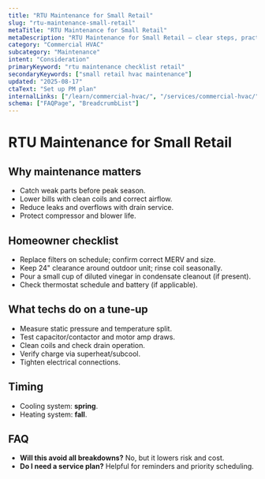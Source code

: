 ```yaml
---
title: "RTU Maintenance for Small Retail"
slug: "rtu-maintenance-small-retail"
metaTitle: "RTU Maintenance for Small Retail"
metaDescription: "RTU Maintenance for Small Retail — clear steps, practical detail, and when to call a pro in North Texas."
category: "Commercial HVAC"
subcategory: "Maintenance"
intent: "Consideration"
primaryKeyword: "rtu maintenance checklist retail"
secondaryKeywords: ["small retail hvac maintenance"]
updated: "2025-08-17"
ctaText: "Set up PM plan"
internalLinks: ["/learn/commercial-hvac/", "/services/commercial-hvac/"]
schema: ["FAQPage", "BreadcrumbList"]
---
```


# RTU Maintenance for Small Retail



## Why maintenance matters
- Catch weak parts before peak season.
- Lower bills with clean coils and correct airflow.
- Reduce leaks and overflows with drain service.
- Protect compressor and blower life.


## Homeowner checklist
- Replace filters on schedule; confirm correct MERV and size.
- Keep 24" clearance around outdoor unit; rinse coil seasonally.
- Pour a small cup of diluted vinegar in condensate cleanout (if present).
- Check thermostat schedule and battery (if applicable).


## What techs do on a tune‑up
- Measure static pressure and temperature split.
- Test capacitor/contactor and motor amp draws.
- Clean coils and check drain operation.
- Verify charge via superheat/subcool.
- Tighten electrical connections.


## Timing
- Cooling system: **spring**.
- Heating system: **fall**.


## FAQ
- **Will this avoid all breakdowns?** No, but it lowers risk and cost.
- **Do I need a service plan?** Helpful for reminders and priority scheduling.
